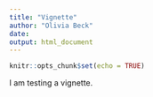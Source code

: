```yaml
---
title: "Vignette"
author: "Olivia Beck"
date: 
output: html_document
---
```


```r
knitr::opts_chunk$set(echo = TRUE)
```

I am testing a vignette.